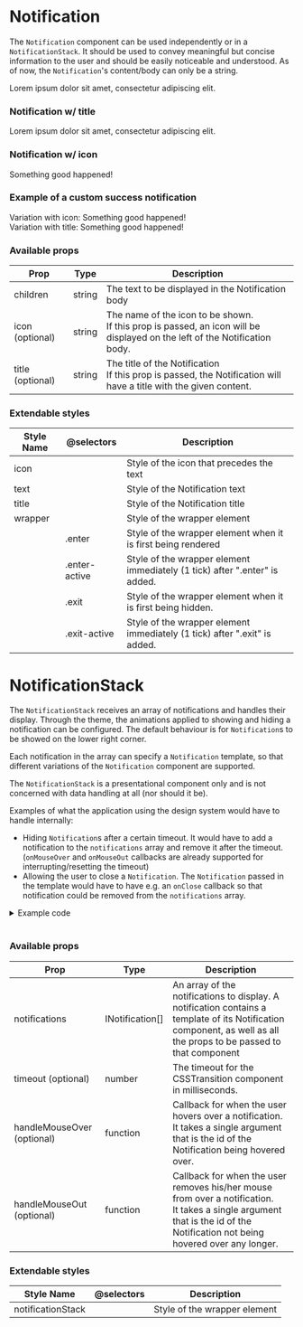 
<Meta title="Components| Notification" />

# Notification

The `Notification` component can be used independently or in a `NotificationStack`. It should be used to convey meaningful but concise information to the user and should be easily noticeable and understood.
As of now, the `Notification`'s content/body can only be a string.

<Preview>
    <Story name="Notification">
        <Notification>
            Lorem ipsum dolor sit amet, consectetur adipiscing elit.
        </Notification>
    </Story>
</Preview>

### Notification w/ title

<Preview>
    <Story name="Notification with title">
        <Notification title="Title">
            Lorem ipsum dolor sit amet, consectetur adipiscing elit.
        </Notification>
    </Story>
</Preview>

### Notification w/ icon

<Preview>
    <Story name="Notification with icon">
        <Notification icon="check">Something good happened!</Notification>
    </Story>
</Preview>

### Example of a custom success notification

<Preview>
    <Story name="Custom notification example">
        <div style={{ display: "flex ", flexDirection: "column" }}>
            Variation with icon:
            <SuccessNotification icon="check">
                Something good happened!
            </SuccessNotification>
            <br />
            Variation with title:
            <SuccessNotification title="Success!">
                Something good happened!
            </SuccessNotification>
        </div>
    </Story>
</Preview>

### Available props

<table width="100%">
    <thead>
        <tr>
            <th>Prop</th>
            <th>Type</th>
            <th>Description</th>
        </tr>
    </thead>
    <tbody>
        <tr>
            <td>children</td>
            <td>string</td>
            <td>The text to be displayed in the Notification body</td>
        </tr>
        <tr>
            <td>icon (optional)</td>
            <td>string</td>
            <td>
                The name of the icon to be shown.
                <br />
                If this prop is passed, an icon will be displayed on the left of
                the Notification body.
            </td>
        </tr>
        <tr>
            <td>title (optional)</td>
            <td>string</td>
            <td>
                The title of the Notification
                <br />
                If this prop is passed, the Notification will have a title with
                the given content.
            </td>
        </tr>
    </tbody>
</table>

### Extendable styles

<table width="100%">
    <thead>
        <tr>
            <th>Style Name</th>
            <th>@selectors</th>
            <th>Description</th>
        </tr>
    </thead>
    <tbody>
        <tr>
            <td>icon</td>
            <td></td>
            <td>Style of the icon that precedes the text</td>
        </tr>
        <tr>
            <td>text</td>
            <td></td>
            <td>Style of the Notification text</td>
        </tr>
        <tr>
            <td>title</td>
            <td></td>
            <td>Style of the Notification title</td>
        </tr>
        <tr>
            <td>wrapper</td>
            <td></td>
            <td>Style of the wrapper element</td>
        </tr>
        <tr>
            <td></td>
            <td>.enter</td>
            <td>
                Style of the wrapper element when it is first being rendered
            </td>
        </tr>
        <tr>
            <td></td>
            <td>.enter-active</td>
            <td>
                Style of the wrapper element immediately (1 tick) after ".enter"
                is added.
            </td>
        </tr>
        <tr>
            <td></td>
            <td>.exit</td>
            <td>Style of the wrapper element when it is first being hidden.</td>
        </tr>
        <tr>
            <td></td>
            <td>.exit-active</td>
            <td>
                Style of the wrapper element immediately (1 tick) after ".exit"
                is added.
            </td>
        </tr>
    </tbody>
</table>

# NotificationStack

The `NotificationStack` receives an array of notifications and handles their display. Through the theme, the animations applied to showing and hiding a notification can be configured.
The default behaviour is for `Notification`s to be showed on the lower right corner.

Each notification in the array can specify a `Notification` template, so that different variations of the `Notification` component are supported.

The `NotificationStack` is a presentational component only and is not concerned with data handling at all (nor should it be).

Examples of what the application using the design system would have to handle internally:

-   Hiding `Notification`s after a certain timeout. It would have to add a notification to the `notifications` array and remove it after the timeout.
    (`onMouseOver` and `onMouseOut` callbacks are already supported for interrupting/resetting the timeout)
-   Allowing the user to close a `Notification`. The `Notification` passed in the template would have to have e.g. an `onClose` callback so that notification could be removed from the `notifications` array.

<Story name="NotificationStack">
    <NotificationStackExample style={{ marginBottom: "16px" }} />
</Story>

<details>
  <summary>Example code</summary>

```javascript
export const NotificationStackExample: React.FC<{}> = () => {
    const [notifications, setNotifications] = useState < any > [];
    const notification1 = {
        children: "Notificaiton",
        template: SuccessNotification,
    };
    const notification2 = {
        children: "Icon notificaiton",
        icon: "check",
        template: SuccessNotification,
    };
    const notification3 = {
        children: "Title notificaiton",
        title: "Big Title",
        template: SuccessNotification,
    };
    const notificationList = [notification1, notification2, notification3];

    const addNotification = () => {
        if (notifications.length < 5) {
            const rand = getRandomNumber(0, 3);

            setNotifications([...notifications, notificationList[rand]]);
        }
    };

    const removeNotification = () => {
        if (notifications.length > 0) {
            const rand = getRandomNumber(0, notifications.length);
            const newNotifications = [...notifications];

            newNotifications.splice(rand, 1);

            setNotifications(newNotifications);
        }
    };

    const handleMouseOver = (id: string) => {
        console.log("OVER: ", id);
    };

    const handleMouseOut = (id: string) => {
        console.log("OUT: ", id);
    };

    return (
        <>
            <div style={{ display: "flex" }}>
                <BaseButton
                    style={{ marginRight: "8px" }}
                    disabled={notifications.length === 5}
                    onClick={addNotification}
                >
                    Add Notification
                </BaseButton>
                <BaseButton
                    disabled={notifications.length === 0}
                    onClick={removeNotification}
                >
                    Remove Notification
                </BaseButton>
            </div>
            <NotificationStack
                notifications={notifications}
                handleMouseOut={handleMouseOut}
                handleMouseOver={handleMouseOver}
            />
        </>
    );
};
```

</details>

<br />

### Available props

<table width="100%">
    <thead>
        <tr>
            <th>Prop</th>
            <th>Type</th>
            <th>Description</th>
        </tr>
    </thead>
    <tbody>
        <tr>
            <td>notifications</td>
            <td>INotification[]</td>
            <td>
                An array of the notifications to display. A notification
                contains a template of its Notification component, as well as
                all the props to be passed to that component
            </td>
        </tr>
        <tr>
            <td>timeout (optional)</td>
            <td>number</td>
            <td>
                The timeout for the CSSTransition component in milliseconds.
            </td>
        </tr>
        <tr>
            <td>handleMouseOver (optional)</td>
            <td>function</td>
            <td>
                Callback for when the user hovers over a notification.
                <br />
                It takes a single argument that is the id of the Notification
                being hovered over.
            </td>
        </tr>
        <tr>
            <td>handleMouseOut (optional)</td>
            <td>function</td>
            <td>
                Callback for when the user removes his/her mouse from over a
                notification.
                <br />
                It takes a single argument that is the id of the Notification
                not being hovered over any longer.
            </td>
        </tr>
    </tbody>
</table>

### Extendable styles

<table width="100%">
    <thead>
        <tr>
            <th>Style Name</th>
            <th>@selectors</th>
            <th>Description</th>
        </tr>
    </thead>
    <tbody>
        <tr>
            <td>notificationStack</td>
            <td></td>
            <td>Style of the wrapper element</td>
        </tr>
    </tbody>
</table>
